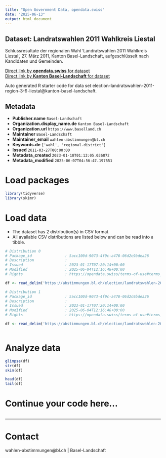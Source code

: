 ```yaml
---
title: "Open Government Data, opendata.swiss"
date: "2025-06-13"
output: html_document
---
```


## Dataset: Landratswahlen 2011 Wahlkreis Liestal

Schlussresultate der regionalen Wahl 'Landratswahlen 2011 Wahlkreis Liestal', 27. März 2011, Kanton Basel-Landschaft, aufgeschlüsselt nach Kandidaten und Gemeinden.

[Direct link by **opendata.swiss** for dataset](https://opendata.swiss/de/dataset/landratswahlen-2011-wahlkreis-liestal)<br>
[Direct link by **Kanton Basel-Landschaft** for dataset](https://abstimmungen.bl.ch/election/landratswahlen-2011-region-3-9-liestal/data)

Auto generated R starter code for data set election-landratswahlen-2011-region-3-9-liestal@kanton-basel-landschaft.

## Metadata

- **Publisher.name** `Basel-Landschaft`
- **Organization.display_name.de** `Kanton Basel-Landschaft`
- **Organization.url** `https://www.baselland.ch`
- **Maintainer** `Basel-Landschaft`
- **Maintainer_email** `wahlen-abstimmungen@bl.ch`
- **Keywords.de** `['wahl', 'regional-district']`
- **Issued** `2011-03-27T00:00:00`
- **Metadata_created** `2023-01-18T01:13:05.036072`
- **Metadata_modified** `2025-06-07T04:56:47.197551`


# Load packages

```r

library(tidyverse)
library(skimr)

```

# Load data

-   The dataset has 2 distribution(s) in CSV format.
-   All available CSV distributions are listed below and can be read into a tibble.

```r

# Distribution 0
# Package_id               : 5acc100d-9073-4f9c-a470-06d2c9bdea26
# Description              : 
# Issued                   : 2023-01-17T07:20:14+00:00
# Modified                 : 2025-06-04T12:16:48+00:00
# Rights                   : https://opendata.swiss/terms-of-use#terms_by

df <- read_delim('https://abstimmungen.bl.ch/election/landratswahlen-2011-region-3-9-liestal/data-parties-csv')

# Distribution 1
# Package_id               : 5acc100d-9073-4f9c-a470-06d2c9bdea26
# Description              : 
# Issued                   : 2023-01-17T07:20:14+00:00
# Modified                 : 2025-06-04T12:16:48+00:00
# Rights                   : https://opendata.swiss/terms-of-use#terms_by

df <- read_delim('https://abstimmungen.bl.ch/election/landratswahlen-2011-region-3-9-liestal/data-csv')



```

# Analyze data

```r

glimpse(df)
str(df)
skim(df)

head(df)
tail(df)

```

# Continue your code here...

```r

```

------------------------------------------------------------------------

# Contact

wahlen-abstimmungen@bl.ch | Basel-Landschaft
